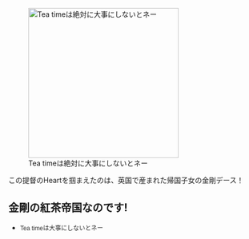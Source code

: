 [[File:Kongou_tea_time2.jpg|thumb|300px|Tea timeは絶対に大事にしないとネー]]

この提督のHeartを掴まえたのは、英国で産まれた帰国子女の金剛デース！

=='''金剛の紅茶帝国なのです!'''==

* <span style="color: rgb(42, 42, 42); font-family: arial, helvetica, 'ヒラギノ角ゴ Pro W3', 'Hiragino Kaku Gothic Pro', Osaka, メイリオ, Meiryo, 'MS Pゴシック', clean, sans-serif; font-size: 12px; font-style: normal; font-variant: normal; font-weight: normal; letter-spacing: normal; line-height: 19px; orphans: auto; text-align: start; text-indent: 0px; text-transform: none; white-space: normal; widows: auto; word-spacing: 0px; -webkit-text-stroke-width: 0px;  display: inline !important; float: none;">Tea timeは大事にしないとネー</span>